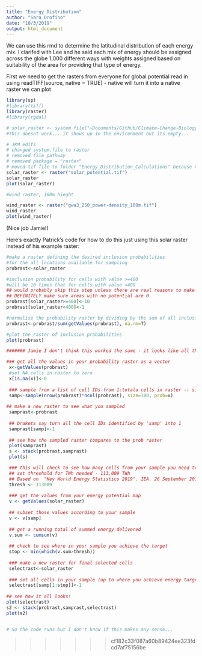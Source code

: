 ```yaml
---
title: "Energy Distribution"
author: "Sara Orofino"
date: "10/3/2019"
output: html_document
---
```


We can use this rmd to determine the latitudinal distribution of each energy mix. I clarifed with Lee and he said each mix of energy should be assigned across the globe 1,000 different ways with weights assigned based on suitability of the area for providing that type of energy. 


First we need to get the rasters from everyone for global potential
read in using readTIFF(source, native = TRUE) - native will turn it into a native raster we can plot

```r
library(sp)
#library(tiff)
library(raster)
#library(rgdal)
```

```r
# solar_raster <- system.file("~Documents/Github/Climate-Change-Biology/solar_potential.tif", package="raster")
#This doesnt work... it shows up in the environment but its empty...

# JKM edits
# changed system.file to raster
# removed file pathway
# removed package = "raster"
# moved tif file to folder "Energy_Distribution_Calculations" because none of the pathway designations were working. 
solar_raster <- raster("solar_potential.tif")
solar_raster
plot(solar_raster)
```


```r
#wind raster, 100m hieght

wind_raster <- raster("gwa3_250_power-density_100m.tif")
wind_raster
plot(wind_raster)
```


(Nice job Jamie!)

Here's exactly Patrick's code for how to do this just using this solar raster instead of his example raster:
```r

#make a raster defining the desired inclusion probabilities 
#for the all locations available for sampling
probrast<-solar_raster

#inclusion probability for cells with value >=400 
#will be 10 times that for cells with value <400
## would probably skip this step unless there are real reasons to make the probabilities categorical like this
## DEFINITELY make sure areas with no potential are 0 
probrast[solar_raster>=400]<-10 
probrast[solar_raster<400]<-1

#normalise the probability raster by dividing by the sum of all inclusion weights:
probrast<-probrast/sum(getValues(probrast), na.rm=T)

#plot the raster of inclusion probabilities
plot(probrast)

####### Jamie I don't think this worked the same - it looks like all the values are zero; might have to do with the 400 but I'm not sure where that value came from.

### get all the values in your probability raster as a vector 
 x<-getValues(probrast)
 #set NA cells in raster to zero
 x[is.na(x)]<-0
 
 ### sample from a list of cell IDs from 1:totala cells in raster -- size is number in sample, and prob is the probability of selecting any cell (values from probrast)
 samp<-sample(nrow(probrast)*ncol(probrast), size=100, prob=x)
 
## make a new raster to see what you sampled 
 samprast<-probrast
 
 ## brakets say turn all the cell IDs identified by 'samp' into 1
 samprast[samp]<-1 
 
 ## see how the sampled raster compares to the prob raster
 plot(samprast)
 s <- stack(probrast,samprast)
 plot(s)

 ### this will check to see how many cells from your sample you need to make your energy target
 ## set threshold for TWh needed - 113,009 TWh
 ## Based on  "Key World Energy Statistics 2019". IEA. 26 September 2019. Retrieved 27 October 2019.
 thresh <- 113009
 
 ### get the values from your energy potential map
 v <- getValues(solar_raster)
 
 ## subset those values according to your sample
 v <- v[samp]
 
 ## get a running total of summed energy delivered
 v.sum <- cumsum(v)
 
 ## check to see where in your sample you achieve the target
 stop <- min(which(v.sum>thresh))
  
 ### make a new raster for final selected cells
 selectrast<-solar_raster
 
 ### set all cells in your sample (up to where you achieve energy target to 1)
 selectrast[samp[1:stop]]<-1 
  
## see how it all looks!
plot(selectrast)
s2 <- stack(probrast,samprast,selectrast)
plot(s2)


# So the code runs but I don't know if this makes any sense...
```

>>>>>>> cf182c33f087a60b89424ee323fdcd7af75156be
